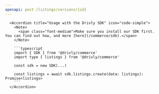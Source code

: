 ```yaml
---
openapi: post /listings/versions/{id}
---
```


      <Accordion title="Usage with the Drivly SDK" icon="code-simple">
        <Note>
          <span class="font-medium">Make sure you install our SDK first. You can find out how, and more [here](/commerce/sdk).</span>
        </Note>

        ```typescript
        import { SDK } from '@drivly/commerce'
        import type { listings } from '@drivly/commerce'

        const sdk = new SDK(...)

        const listings = await sdk.listings.create(data: listings): Promise<listings>
        ```
      </Accordion>

